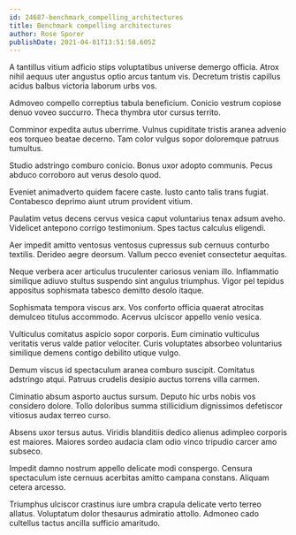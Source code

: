 ```yaml
---
id: 24687-benchmark_compelling_architectures
title: Benchmark compelling architectures
author: Rose Sporer
publishDate: 2021-04-01T13:51:58.605Z
---
```


A tantillus vitium adficio stips voluptatibus universe demergo officia. Atrox nihil aequus uter angustus optio arcus tantum vis. Decretum tristis capillus acidus balbus victoria laborum urbs vos.

Admoveo compello correptius tabula beneficium. Conicio vestrum copiose denuo voveo succurro. Theca thymbra utor cursus territo.

Comminor expedita autus uberrime. Vulnus cupiditate tristis aranea advenio eos torqueo beatae decerno. Tam color vulgus sopor doloremque patruus tumultus.

Studio adstringo comburo conicio. Bonus uxor adopto communis. Pecus abduco corroboro aut verus desolo quod.

Eveniet animadverto quidem facere caste. Iusto canto talis trans fugiat. Contabesco deprimo aiunt utrum provident vitium.

Paulatim vetus decens cervus vesica caput voluntarius tenax adsum aveho. Videlicet antepono corrigo testimonium. Spes tactus calculus eligendi.

Aer impedit amitto ventosus ventosus cupressus sub cernuus conturbo textilis. Derideo aegre deorsum. Vallum pecco eveniet consectetur aequitas.

Neque verbera acer articulus truculenter cariosus veniam illo. Inflammatio similique adiuvo stultus suspendo sint angulus triumphus. Vigor pel tepidus appositus sophismata tabesco demitto desolo itaque.

Sophismata tempora viscus arx. Vos conforto officia quaerat atrocitas demulceo titulus accommodo. Acervus ulciscor appello venio vesica.

Vulticulus comitatus aspicio sopor corporis. Eum ciminatio vulticulus veritatis verus valde patior velociter. Curis voluptates absorbeo voluntarius similique demens contigo debilito utique vulgo.

Demum viscus id spectaculum aranea comburo suscipit. Comitatus adstringo atqui. Patruus crudelis desipio auctus torrens villa carmen.

Ciminatio absum asporto auctus sursum. Deputo hic urbs nobis vos considero dolore. Tollo doloribus summa stillicidium dignissimos defetiscor vitiosus audax terreo curso.

Absens uxor tersus autus. Viridis blanditiis dedico alienus adimpleo corporis est maiores. Maiores sordeo audacia clam odio vinco tripudio carcer amo subseco.

Impedit damno nostrum appello delicate modi conspergo. Censura spectaculum iste cernuus acerbitas amitto campana constans. Aliquam cetera arcesso.

Triumphus ulciscor crastinus iure umbra crapula delicate verto terreo allatus. Voluptatum dolor thesaurus admiratio attollo. Admoneo cado cultellus tactus ancilla sufficio amaritudo.
